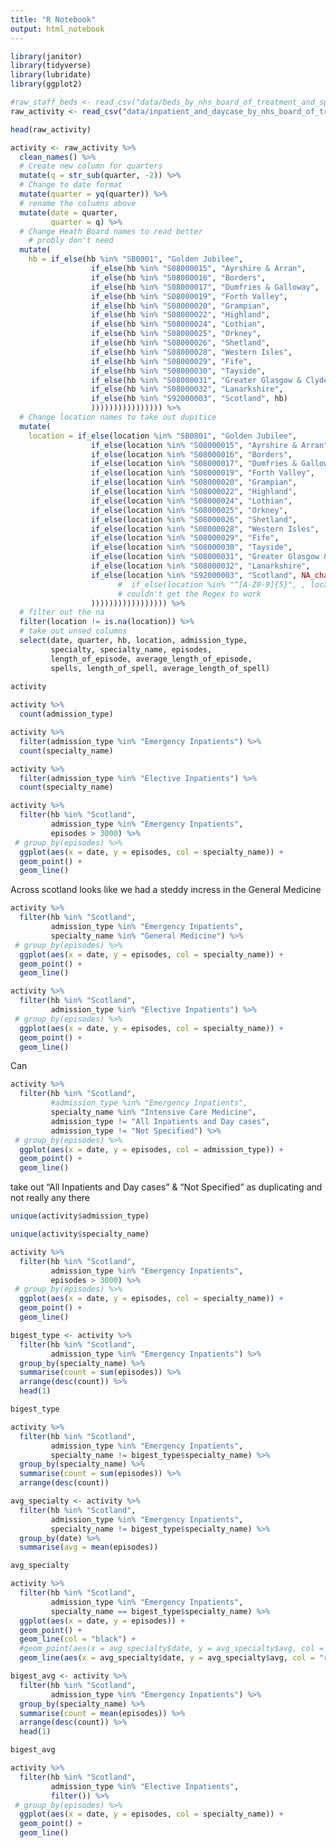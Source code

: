 ```yaml
---
title: "R Notebook"
output: html_notebook
---
```


```r
library(janitor)
library(tidyverse)
library(lubridate)
library(ggplot2)
```


```r
#raw_staff_beds <- read_csv("data/beds_by_nhs_board_of_treatment_and_specialty.csv")
raw_activity <- read_csv("data/inpatient_and_daycase_by_nhs_board_of_treatment_and_specialty.csv")
```
```r
head(raw_activity)
```

```r
activity <- raw_activity %>% 
  clean_names() %>% 
  # Create new column for quarters
  mutate(q = str_sub(quarter, -2)) %>% 
  # Change to date format
  mutate(quarter = yq(quarter)) %>% 
  # rename the columns above 
  mutate(date = quarter,
         quarter = q) %>% 
  # Change Heath Board names to read better
    # probly don't need
  mutate(
    hb = if_else(hb %in% "SB0801", "Golden Jubilee",
                  if_else(hb %in% "S08000015", "Ayrshire & Arran",
                  if_else(hb %in% "S08000016", "Borders",
                  if_else(hb %in% "S08000017", "Dumfries & Galloway",
                  if_else(hb %in% "S08000019", "Forth Valley",
                  if_else(hb %in% "S08000020", "Grampian",
                  if_else(hb %in% "S08000022", "Highland",
                  if_else(hb %in% "S08000024", "Lothian",
                  if_else(hb %in% "S08000025", "Orkney",
                  if_else(hb %in% "S08000026", "Shetland",
                  if_else(hb %in% "S08000028", "Western Isles",
                  if_else(hb %in% "S08000029", "Fife",
                  if_else(hb %in% "S08000030", "Tayside",
                  if_else(hb %in% "S08000031", "Greater Glasgow & Clyde",
                  if_else(hb %in% "S08000032", "Lanarkshire",
                  if_else(hb %in% "S92000003", "Scotland", hb)
                  )))))))))))))))) %>% 
  # Change location names to take out dupitice
  mutate(
    location = if_else(location %in% "SB0801", "Golden Jubilee",
                  if_else(location %in% "S08000015", "Ayrshire & Arran",
                  if_else(location %in% "S08000016", "Borders",
                  if_else(location %in% "S08000017", "Dumfries & Galloway",
                  if_else(location %in% "S08000019", "Forth Valley",
                  if_else(location %in% "S08000020", "Grampian",
                  if_else(location %in% "S08000022", "Highland",
                  if_else(location %in% "S08000024", "Lothian",
                  if_else(location %in% "S08000025", "Orkney",
                  if_else(location %in% "S08000026", "Shetland",
                  if_else(location %in% "S08000028", "Western Isles",
                  if_else(location %in% "S08000029", "Fife",
                  if_else(location %in% "S08000030", "Tayside",
                  if_else(location %in% "S08000031", "Greater Glasgow & Clyde",
                  if_else(location %in% "S08000032", "Lanarkshire",
                  if_else(location %in% "S92000003", "Scotland", NA_character_ 
                        #  if_else(location %in% "^[A-Z0-9]{5}", , location)
                        # couldn't get the Regex to work 
                  ))))))))))))))))) %>% 
  # filter out the na
  filter(location != is.na(location)) %>% 
  # take out unsed columns
  select(date, quarter, hb, location, admission_type, 
         specialty, specialty_name, episodes, 
         length_of_episode, average_length_of_episode, 
         spells, length_of_spell, average_length_of_spell)
  
activity 
```
```r
activity %>% 
  count(admission_type)
```

```r
activity %>% 
  filter(admission_type %in% "Emergency Inpatients") %>% 
  count(specialty_name)
```

```r
activity %>% 
  filter(admission_type %in% "Elective Inpatients") %>% 
  count(specialty_name)
```




```r

activity %>%  
  filter(hb %in% "Scotland",
         admission_type %in% "Emergency Inpatients",
         episodes > 3000) %>% 
 # group_by(episodes) %>% 
  ggplot(aes(x = date, y = episodes, col = specialty_name)) +
  geom_point() +
  geom_line()
```
Across scotland looks like we had a steddy incress in the General Medicine
```r
activity %>%  
  filter(hb %in% "Scotland",
         admission_type %in% "Emergency Inpatients",
         specialty_name %in% "General Medicine") %>% 
 # group_by(episodes) %>% 
  ggplot(aes(x = date, y = episodes, col = specialty_name)) +
  geom_point() +
  geom_line()
```


```r
activity %>%  
  filter(hb %in% "Scotland",
         admission_type %in% "Elective Inpatients") %>% 
 # group_by(episodes) %>% 
  ggplot(aes(x = date, y = episodes, col = specialty_name)) +
  geom_point() +
  geom_line()
```
Can 



```r
activity %>%  
  filter(hb %in% "Scotland",
         #admission_type %in% "Emergency Inpatients",
         specialty_name %in% "Intensive Care Medicine",
         admission_type != "All Inpatients and Day cases",
         admission_type != "Not Specified") %>% 
 # group_by(episodes) %>% 
  ggplot(aes(x = date, y = episodes, col = admission_type)) +
  geom_point() +
  geom_line()
```

take out "All Inpatients and Day cases" & "Not Specified" as duplicating and not really any there       

```r
unique(activity$admission_type)
```


```r
unique(activity$specialty_name)
```



```r


activity %>%  
  filter(hb %in% "Scotland",
         admission_type %in% "Emergency Inpatients",
         episodes > 3000) %>% 
 # group_by(episodes) %>% 
  ggplot(aes(x = date, y = episodes, col = specialty_name)) +
  geom_point() +
  geom_line()
```

```r
bigest_type <- activity %>% 
  filter(hb %in% "Scotland",
         admission_type %in% "Emergency Inpatients") %>%
  group_by(specialty_name) %>% 
  summarise(count = sum(episodes)) %>% 
  arrange(desc(count)) %>% 
  head(1)

bigest_type
```
```r
activity %>% 
  filter(hb %in% "Scotland",
         admission_type %in% "Emergency Inpatients",
         specialty_name != bigest_type$specialty_name) %>%
  group_by(specialty_name) %>% 
  summarise(count = sum(episodes)) %>% 
  arrange(desc(count)) 


```


```r
avg_specialty <- activity %>% 
  filter(hb %in% "Scotland",
         admission_type %in% "Emergency Inpatients",
         specialty_name != bigest_type$specialty_name) %>%
  group_by(date) %>% 
  summarise(avg = mean(episodes)) 

avg_specialty
```


```r
activity %>% 
  filter(hb %in% "Scotland",
         admission_type %in% "Emergency Inpatients",
         specialty_name == bigest_type$specialty_name) %>%
  ggplot(aes(x = date, y = episodes)) +
  geom_point() +
  geom_line(col = "black") +
  #geom_point(aes(x = avg_specialty$date, y = avg_specialty$avg, col = "red")) +
  geom_line(aes(x = avg_specialty$date, y = avg_specialty$avg, col = "red"), size = 1.5)
```


```r
bigest_avg <- activity %>% 
  filter(hb %in% "Scotland",
         admission_type %in% "Emergency Inpatients") %>%
  group_by(specialty_name) %>% 
  summarise(count = mean(episodes)) %>% 
  arrange(desc(count)) %>% 
  head(1)

bigest_avg
```

```r
activity %>%  
  filter(hb %in% "Scotland",
         admission_type %in% "Elective Inpatients",
         filter()) %>% 
 # group_by(episodes) %>% 
  ggplot(aes(x = date, y = episodes, col = specialty_name)) +
  geom_point() +
  geom_line()
```


